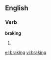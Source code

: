 
==English==

===Verb===
'''braking'''

# {{present participle of|[[brake]]}}

[[el:braking]]
[[vi:braking]]